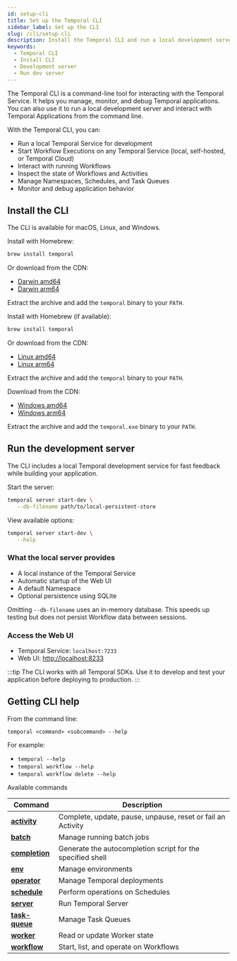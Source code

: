 ```yaml
---
id: setup-cli
title: Set up the Temporal CLI
sidebar_label: Set up the CLI
slug: /cli/setup-cli
description: Install the Temporal CLI and run a local development server.
keywords:
  - Temporal CLI
  - Install CLI
  - Development server
  - Run dev server
---
```


The Temporal CLI is a command-line tool for interacting with the Temporal Service.
It helps you manage, monitor, and debug Temporal applications.
You can also use it to run a local development server and interact with Temporal Applications from the command line.

With the Temporal CLI, you can:

- Run a local Temporal Service for development
- Start Workflow Executions on any Temporal Service (local, self-hosted, or Temporal Cloud)
- Interact with running Workflows
- Inspect the state of Workflows and Activities
- Manage Namespaces, Schedules, and Task Queues
- Monitor and debug application behavior

## Install the CLI

The CLI is available for macOS, Linux, and Windows.

<Tabs>

<TabItem value="macosinstall" label="macOS">

Install with Homebrew:

```bash
brew install temporal
```

Or download from the CDN:

- [Darwin amd64](https://temporal.download/cli/archive/latest?platform=darwin&arch=amd64)
- [Darwin arm64](https://temporal.download/cli/archive/latest?platform=darwin&arch=arm64)

Extract the archive and add the `temporal` binary to your `PATH`.

</TabItem>

<TabItem value="linuxinstall" label="Linux">

Install with Homebrew (if available):

```bash
brew install temporal
```

Or download from the CDN:

- [Linux amd64](https://temporal.download/cli/archive/latest?platform=linux&arch=amd64)
- [Linux arm64](https://temporal.download/cli/archive/latest?platform=linux&arch=arm64)

Extract the archive and add the `temporal` binary to your `PATH`.

</TabItem>

<TabItem value="windowsinstall" label="Windows">

Download from the CDN:

- [Windows amd64](https://temporal.download/cli/archive/latest?platform=windows&arch=amd64)
- [Windows arm64](https://temporal.download/cli/archive/latest?platform=windows&arch=arm64)

Extract the archive and add the `temporal.exe` binary to your `PATH`.

</TabItem>

</Tabs>

## Run the development server

The CLI includes a local Temporal development service for fast feedback while building your application.

Start the server:

```bash
temporal server start-dev \
   --db-filename path/to/local-persistent-store
```

View available options:

```bash
temporal server start-dev \
   --help
```

### What the local server provides

- A local instance of the Temporal Service
- Automatic startup of the Web UI
- A default Namespace
- Optional persistence using SQLite

Omitting `--db-filename` uses an in-memory database. This speeds up testing but does not persist Workflow data between sessions.

### Access the Web UI

- Temporal Service: `localhost:7233`
- Web UI: [http://localhost:8233](http://localhost:8233)

:::tip
The CLI works with all Temporal SDKs.
Use it to develop and test your application before deploying to production.
:::

## Getting CLI help

From the command line:

```
temporal <command> <subcommand> --help
```

For example:

- `temporal --help`
- `temporal workflow --help`
- `temporal workflow delete --help`

Available commands

| Command      | Description                                      |
|--------------|--------------------------------------------------|
| [**activity**](/cli/activity)     | Complete, update, pause, unpause, reset or fail an Activity |
| [**batch**](/cli/batch)        | Manage running batch jobs                        |
| [**completion**](/cli/cmd-options)   | Generate the autocompletion script for the specified shell |
| [**env**](/cli/env)          | Manage environments                              |
| [**operator**](/cli/operator)     | Manage Temporal deployments                     |
| [**schedule**](/cli/schedule)     | Perform operations on Schedules                  |
| [**server**](/cli/server)       | Run Temporal Server                              |
| [**task-queue**](/cli/task-queue)   | Manage Task Queues                               |
| [**worker**](/cli/worker)       | Read or update Worker state                      |
| [**workflow**](/cli/workflow)     | Start, list, and operate on Workflows            |

